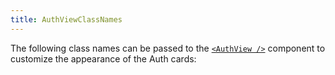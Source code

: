 ```yaml
---
title: AuthViewClassNames
---
```


The following class names can be passed to the [`<AuthView />`](/components/auth-view) component to customize the appearance of the Auth cards:

<AutoTypeTable path="../src/components/auth/auth-view.tsx" name="AuthViewClassNames" />